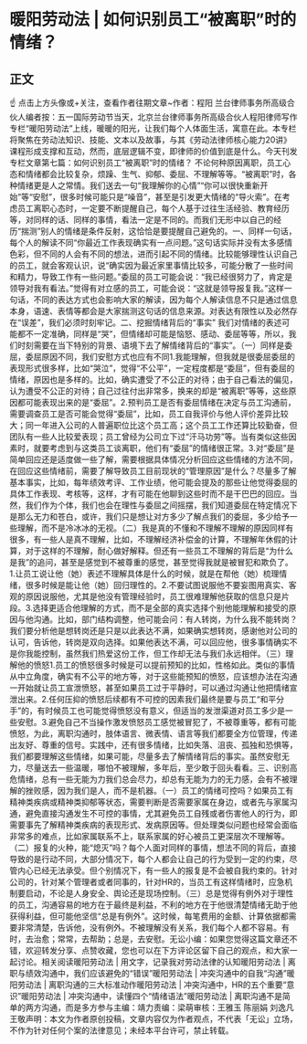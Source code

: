 # 暖阳劳动法 | 如何识别员工“被离职”时的情绪？ 
## 正文
☝ 点击上方头像或+关注，查看作者往期文章~作者：程阳 兰台律师事务所高级合伙人编者按：五一国际劳动节当天，北京兰台律师事务所高级合伙人程阳律师写作专栏“暖阳劳动法”上线，暖暖的阳光，让我们每个人体面生活，寓意在此。本专栏将聚焦在劳动法知识、技能、文本以及故事，与其《劳动法律师核心能力20讲》课程形成支撑和互动，然而，底层逻辑不变，即律师的价值到底是什么。今天刊发专栏文章第七篇：如何识别员工“被离职”时的情绪？ 不论何种原因离职，员工心态和情绪都会比较复杂，烦躁、生气、抑郁、委屈、不理解等等。“被离职”时，各种情绪更是人之常情。我们送去一句“我理解你的心情”“你可以很快重新开始”等“安慰”，很多时候可能只是“噪音”，甚至是引发更大情绪的“导火索”。在考虑员工离职心态时，一定要不断提醒自己，每个人基于过往生活经验、教育经历等，对同样的话、同样的事情，看法一定是不同的。而我们无形中以自己的经历“揣测”别人的情绪是条件反射，这恰恰是要提醒自己避免的。一、同样一句话，每个人的解读不同“你最近工作表现确实有一点问题。”这句话实际并没有太多感情色彩，但不同的人会有不同的想法，进而引起不同的情绪。比较能够理性认识自己的员工，就会客观认识，说“确实因为最近家里事情比较多，可能分散了一些时间和精力，导致工作有一些问题。”委屈的员工可能会说：“我已经很努力了，肯定是领导对我有看法。”觉得有对立感的员工，可能会说：“这就是领导报复我。”这样一句话，不同的表达方式也会影响大家的解读，因为每个人解读信息不只是通过信息本身，语速、表情等都会是大家揣测这句话的信息来源。对表达有限性以及必然存在“误差”，我们必须时刻牢记。二、挖掘情绪背后的“事实” 我们对情绪的表述可能都不一定准确，同样是“哭”，但情绪却可能是恼怒、感动、委屈等等，所以，我们时刻需要在当下特别的背景、语境下去了解情绪背后的“事实”。（一）同样是委屈，委屈原因不同，我们安慰方式也应有不同1.我能理解，但我就是很委屈委屈的表现形式很多样，比如“哭泣”，觉得“不公平”，一定程度都是“委屈”，但有委屈的情绪，原因也是多样的。比如，确实遭受了不公正的对待；由于自己看法的偏见，认为遭受不公正的对待；自己过往付出非常多，换来的却是“被离职”等等，这些原因都可能表现出来的是“委屈”。2.预判员工是否有委屈情绪在决定与员工沟通前，需要调查员工是否可能会觉得“委屈”，比如，员工自我评价与他人评价差异比较大；同一年进入公司的人普遍职位比这个员工高；这个员工工作还算比较勤奋，但团队有一些人比较爱表现；员工曾经为公司立下过“汗马功劳”等。当有类似这些因素时，就要考虑到与这类员工谈离职，他们有“委屈”的情绪很正常。3.对“委屈”是简单回应还是适度做一些了解，需要根据具体情况分析回应这些情绪的方法不同，在回应这些情绪前，需要了解导致员工目前现状的“管理原因”是什么？尽量多了解基本事实，比如，每年绩效考评、工作业绩，他可能会提及的那些让他觉得委屈的具体工作表现、考核等，这样，才有可能在他聊到这些时而不是干巴巴的回应。当然，我们作为个体，我们也会在理性与委屈之间摇摆，我们知道委屈在特定情况下是那么无力和苍白，或许，我们只是想让对方多少了解点我们的委屈，多少给予一些理解，而不是冷冰冰的无视。（二）我是真的不懂和不理解不理解的原因同样有很多，有一些人是真不理解，比如，不理解经济补偿金的计算，不理解年休假的计算，对于这样的不理解，耐心做好解释。但还有一些员工不理解的背后是“为什么是我”的追问，甚至是感觉到不被尊重的感觉，甚至觉得我就是被冒犯和欺负了。1.让员工说让他（她）表述不理解具体是什么的时候，就是在帮他（她）梳理情绪，很多时候是能让他（她）回归理性的。2.不要试图说服他不要妄图用真实、客观的原因说服他，尤其是他没有管理经验时，员工很难理解他获取的信息只是片段。3.选择更适合他理解的方式，而不是全部的真实选择个别他能理解和接受的原因与他沟通。比如，部门结构调整，他可能会问：有人转岗，为什么我不能转岗？我们要分析他是想转岗还是只是以此表达不满，如果确实想转岗，感谢他对公司的认可，告诉他，转岗是双向选择。如果他表达不满，可以回应他，很多事情确实不是你我能控制，虽然我们热爱这份工作，但工作却无法与我们永远相伴。（三）理解他的愤怒1.员工的愤怒很多时候是可以提前预知的比如，性格如此。类似的事情从中立角度，确实有不公平的地方等，对于这些能预知的愤怒，应该想办法在沟通一开始就让员工宣泄愤怒，甚至如果员工过于平静时，可以通过沟通让他把情绪宣泄出来。2.任何压抑的愤怒后续都有不可控的因素我们最终是要与员工“和平分手”的，有时候员工也可能觉得愤怒没有意义，但适当的发泄渠道对员工多少是一些安慰。3.避免自己不当操作激发愤怒员工感觉被冒犯了，不被尊重等，都有可能愤怒，为此，离职沟通时，肢体语言、微表情、语言等我们都要全方位管理，传递出友好、尊重的信号。实践中，还有很多情绪，比如失落、沮丧、孤独和恐惧等，我们都要理解这些情绪，如果可能，尽量多去了解情绪背后的事实。虽然安慰无力，尽量送去一些温暖，哪怕不被理解，多年后，至少敢于回头看看。三、识别高危情绪，总有一些无能为力我们总会尽力，却总有无能为力的无力感，会有不被理解的挫败感，因为我们是人，而不是机器。（一）员工的情绪可控吗？如果员工有精神类疾病或精神类抑郁等状态，需要判断是否需要家属在身边，或者先与家属沟通，避免直接沟通发生不可控的事情，尤其避免员工自残或者伤害他人的行为，即需要事先了解精神类疾病的表现形式、发病原因等。但处理类似问题也经常会面临非常多的难点，比如家属联系不上，联系家属的好心被员工更深层次不理解等。（二）报复的火种，能“熄灭”吗？每个人面对同样的事情，想法不同的背后，直接导致的是行动不同，大部分情况下，每个人都会让自己的行为受到一定的约束，尽管内心已经无法承受。但个别情况下，有一些人的报复是不会被自我约束的。针对公司的，针对某个管理者或者同事的，针对HR的，当员工有这样情绪时，应急机制要启动，不论是人身安全、舆论还是现场控制。（三）总是觉得有例外对于理性的员工，沟通容易的地方在于最终是利益，不利的地方在于他很清楚情绪无助于他获得利益，但可能他坚信“总是有例外”。这时候，每笔费用的金额、计算依据都需要非常清楚，告诉他，没有例外。不被理解没有关系，我们每个人都不容易。有时，去治愈；常常，去帮助；总是，去安慰。无讼小编：如果您觉得这篇文章还不错，欢迎转发分享、点赞收藏，您也可以在下方评论区留下自己的观点，和大家一起讨论。相关阅读暖阳劳动法 | 用文字，记录我对劳动法律的认知暖阳劳动法 | 离职与绩效沟通中，我们应该避免的“错误”暖阳劳动法 | 冲突沟通中的自我“沟通”暖阳劳动法 | 离职沟通的三大标准动作暖阳劳动法 | 冲突沟通中，HR的五个重要“意识”暖阳劳动法 | 冲突沟通中，读懂四个“情绪语法”暖阳劳动法 | 离职沟通不是简单的两方沟通，而是多方参与主编：靖力责编：梁萌审核：王雅玉 陈丽娟 刘逸凡 王敬声明：本文为作者原创投稿，文章内容仅为作者观点，不代表「无讼」立场，不作为针对任何个案的法律意见；未经本平台许可，禁止转载。